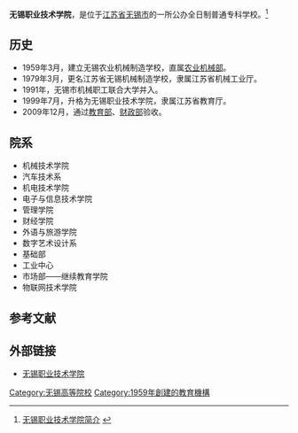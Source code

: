 {{coord|31.49827|120.26833|display=title}}
{{高校
| name = 无锡职业技术学院
| EnglishName =Wuxi Institute of Technology
| image = 无锡职业技术学院中桥校区.jpg
| logo =
| motto =
| rector =龚方红
| type = 公办
| established =1959年
| location = [[中华人民共和国|中华人民共和国]][[江苏省|江苏省]][[无锡市|无锡市]]
| students =
| staff =
| campus =
| address =无锡市大学城高浪西路1600号
| telephone =
| area =996亩
| sports =
| website =http://www.wxit.edu.cn/
}}
'''无锡职业技术学院'''，是位于[[江苏省|江苏省]][[无锡市|无锡市]]的一所公办全日制普通专科学校。<ref>[http://www.wxit.edu.cn/xygk.html 无锡职业技术学院简介] {{webarchive|url=https://web.archive.org/web/20101202185842/http://wxit.edu.cn/xygk.html |date=2010-12-02 }}</ref>

== 历史 ==
*1959年3月，建立无锡农业机械制造学校，直属[[农业机械部|农业机械部]]。
*1979年3月，更名江苏省无锡机械制造学校，隶属江苏省机械工业厅。
*1991年，无锡市机械职工联合大学并入。
*1999年7月，升格为无锡职业技术学院，隶属江苏省教育厅。
*2009年12月，通过[[中华人民共和国教育部|教育部]]、[[财政部|财政部]]验收。
== 院系 ==
* 机械技术学院
* 汽车技术系
* 机电技术学院
* 电子与信息技术学院
* 管理学院
* 财经学院
* 外语与旅游学院
* 数字艺术设计系
* 基础部
* 工业中心
* 市场部——继续教育学院
* 物联网技术学院

== 参考文献 ==
{{reflist}}
== 外部链接 ==
* [http://www.wxit.edu.cn/ 无锡职业技术学院] {{Wayback|url=http://www.wxit.edu.cn/ |date=20210123083906 }}

{{Univ-stub}}
{{江苏高等院校}}
{{国家示范性高等职业院校}}
[[Category:无锡高等院校|Category:无锡高等院校]]
[[Category:1959年創建的教育機構|Category:1959年創建的教育機構]]